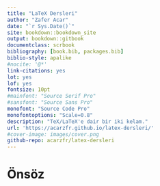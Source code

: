 ```yaml
--- 
title: "LaTeX Dersleri"
author: "Zafer Acar"
date: "`r Sys.Date()`"
site: bookdown::bookdown_site
output: bookdown::gitbook
documentclass: scrbook
bibliography: [book.bib, packages.bib]
biblio-style: apalike
#nocite: '@*'
link-citations: yes
lot: yes
lof: yes
fontsize: 10pt
#mainfont: "Source Serif Pro"
#sansfont: "Source Sans Pro"
monofont: "Source Code Pro"
monofontoptions: "Scale=0.8"
description: "TeX/LaTeX'e dair bir iki kelam."
url: 'https://acarzfr.github.io/latex-dersleri/'
#cover-image: images/cover.png
github-repo: acarzfr/latex-dersleri
---
```


# Önsöz {-}




